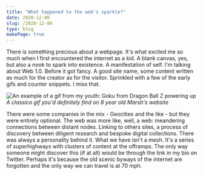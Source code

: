 ```yaml
---
title: "What happened to the web's sparkle?"
date: 2020-12-06
slug: /2020-12-06
type: blog
makePage: true
---
```


There is something precious about a webpage. It's what excited me so much when I first encountered the internet as a kid. A blank canvas, yes, but also a nook to spark into existence. A manifestation of self. I'm talking about Web 1.0. Before it got fancy. A good site name, some content written as much for the creator as for the visitor. Sprinkled with a few of the early gifs and counter snippets. I miss that.

![An example of a gif from my youth: Goku from Dragon Ball Z powering up](../../images/gokupowerup.gif)
_A classico gif you'd definitely find on 8 year old Marsh's website_

There were some companies in the mix - Geocities and the like - but they were entirely optional. The web was more like, well, a web: meandering connections between distant nodes. Linking to others sites, a process of discovery between diligent research and bespoke digital collections. There was always a personality behind it. What we have isn't a mesh. It's a series of superhighways with clusters of content at the offramps. The only way someone might discover this (if at all) would be through the link in my bio on Twitter. Perhaps it's because the old scenic byways of the internet are forgotten and the only way we can travel is at 70 mph.

